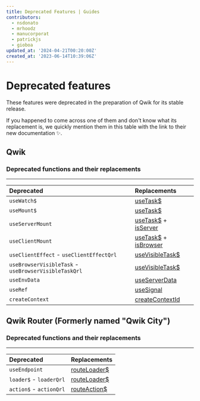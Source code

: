 ```yaml
---
title: Deprecated Features | Guides
contributors:
  - nsdonato
  - mrhoodz
  - manucorporat
  - patrickjs
  - gioboa
updated_at: '2024-04-21T00:20:00Z'
created_at: '2023-06-14T10:39:06Z'
---
```


# Deprecated features

These features were deprecated in the preparation of Qwik for its stable release.

If you happened to come across one of them and don't know what its replacement is, we quickly mention them in this table with the link to their new documentation ✨.

## Qwik

### Deprecated functions and their replacements

----

| Deprecated   | Replacements     |
| :-------- | :-------
| `useWatch$` | [useTask$](https://qwik.dev/docs/components/tasks/#usetask) |
| `useMount$` | [useTask$](https://qwik.dev/docs/components/tasks/#usetask) |
| `useServerMount` | [useTask$](https://qwik.dev/docs/components/tasks/#usetask) + [isServer](https://qwik.dev/docs/guides/qwik-nutshell/#isbrowser-&-isserver-conditionals)
| `useClientMount` | [useTask$](https://qwik.dev/docs/components/tasks/#usetask) + [isBrowser](https://qwik.dev/docs/guides/qwik-nutshell/#isbrowser-&-isserver-conditionals)
| `useClientEffect` - `useClientEffectQrl` | [useVisibleTask$](https://qwik.dev/docs/components/tasks/#usevisibletask) |
| `useBrowserVisibleTask` - `useBrowserVisibleTaskQrl` | [useVisibleTask$](https://qwik.dev/docs/components/tasks/#usevisibletask) |
| `useEnvData` | [useServerData](https://qwik.dev/api/qwik/#useserverdata) |
| `useRef` | [useSignal](https://qwik.dev/docs/components/state/#usesignal) |
| `createContext` | [createContextId](https://qwik.dev/docs/components/context/#createcontextid) |

## Qwik Router (Formerly named "Qwik City")

### Deprecated functions and their replacements
----

| Deprecated   | Replacements
| :-------- | :-------
| `useEndpoint ` | [routeLoader$](https://qwik.dev/docs/route-loader/#routeloader)
| `loader$` - `loaderQrl` | [routeLoader$](https://qwik.dev/docs/route-loader/#routeloader)
| `action$` - `actionQrl`  | [routeAction$](https://qwik.dev/docs/action/#routeaction)
